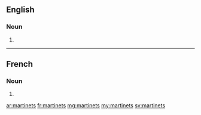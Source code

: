==English==

===Noun===
{{head|en}}

# {{plural of|martinet}}

----

==French==

===Noun===
{{head|fr|g=m-p}}

# {{plural of|martinet|lang=fr}}

[[ar:martinets]]
[[fr:martinets]]
[[mg:martinets]]
[[my:martinets]]
[[sv:martinets]]